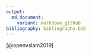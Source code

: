 ```yaml
---
output:
  md_document:
    variant: markdown_github
bibliography: bibliography.bib
---
```


[@openvslam2019]
